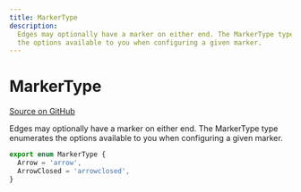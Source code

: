 ```yaml
---
title: MarkerType
description:
  Edges may optionally have a marker on either end. The MarkerType type enumerates
  the options available to you when configuring a given marker.
---
```


# MarkerType

[Source on GitHub](https://github.com/wbkd/react-flow/blob/bacaa99c73b347856f63c5d495f5a0829be1e431/packages/core/src/types/edges.ts/#L182)

Edges may optionally have a marker on either end. The MarkerType type enumerates
the options available to you when configuring a given marker.

```ts
export enum MarkerType {
  Arrow = 'arrow',
  ArrowClosed = 'arrowclosed',
}
```
